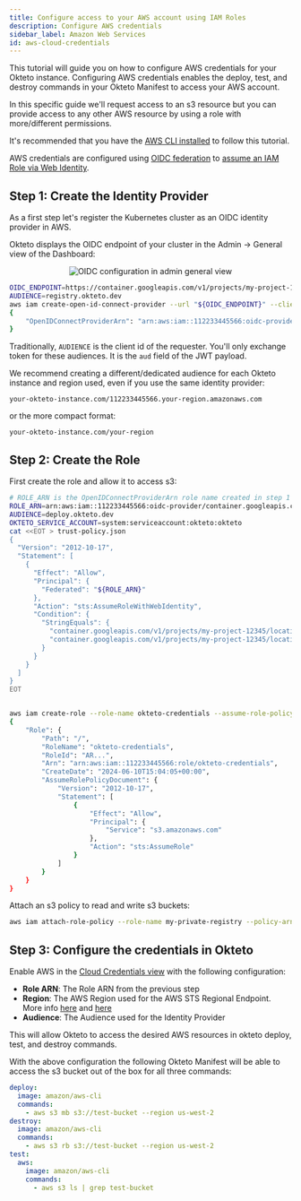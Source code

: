 ```yaml
---
title: Configure access to your AWS account using IAM Roles
description: Configure AWS credentials
sidebar_label: Amazon Web Services
id: aws-cloud-credentials
---
```



This tutorial will guide you on how to configure AWS credentials for your Okteto instance. Configuring AWS credentials enables the deploy, test, and destroy commands in your Okteto Manifest to access your AWS account.

In this specific guide we'll request access to an s3 resource but you can provide access to any other AWS resource by using a role with more/different permissions.

It's recommended that you have the [AWS CLI installed](https://docs.aws.amazon.com/cli/latest/userguide/getting-started-install.html#getting-started-install-instructions) to follow this tutorial.

AWS credentials are configured using [OIDC federation](https://docs.aws.amazon.com/IAM/latest/UserGuide/id_roles_providers_oidc.html) to [assume an IAM Role via Web Identity](https://docs.aws.amazon.com/IAM/latest/UserGuide/id_roles_manage-assume.html).

## Step 1: Create the Identity Provider

As a first step let's register the Kubernetes cluster as an OIDC identity provider in AWS.

Okteto displays the OIDC endpoint of your cluster in the Admin -> General view of the Dashboard:

   <p align="center">
     <Image
       src={require("@site/static/img/amazon-ecr-oidc-config.png").default}
       alt="OIDC configuration in admin general view"
     />
   </p>

```bash
OIDC_ENDPOINT=https://container.googleapis.com/v1/projects/my-project-12345/locations/us-central1/clusters/development
AUDIENCE=registry.okteto.dev
aws iam create-open-id-connect-provider --url "${OIDC_ENDPOINT}" --client-id-list "${AUDIENCE}"
{
    "OpenIDConnectProviderArn": "arn:aws:iam::112233445566:oidc-provider/container.googleapis.com/v1/projects/my-project-12345/locations/us-central1/clusters/development"
}
```

Traditionally, `AUDIENCE` is the client id of the requester. You'll only exchange token for these audiences. It is the `aud` field of the JWT payload.

We recommend creating a different/dedicated audience for each Okteto instance and region used, even if you use the same identity provider:

```
your-okteto-instance.com/112233445566.your-region.amazonaws.com
```

or the more compact format:

```
your-okteto-instance.com/your-region
```

## Step 2: Create the Role


First create the role and allow it to access s3:

```bash
# ROLE_ARN is the OpenIDConnectProviderArn role name created in step 1
ROLE_ARN=arn:aws:iam::112233445566:oidc-provider/container.googleapis.com/v1/projects/my-project-12345/locations/us-central1/clusters/development
AUDIENCE=deploy.okteto.dev
OKTETO_SERVICE_ACCOUNT=system:serviceaccount:okteto:okteto
cat <<EOT > trust-policy.json
{
  "Version": "2012-10-17",
  "Statement": [
    {
      "Effect": "Allow",
      "Principal": {
        "Federated": "${ROLE_ARN}"
      },
      "Action": "sts:AssumeRoleWithWebIdentity",
      "Condition": {
        "StringEquals": {
          "container.googleapis.com/v1/projects/my-project-12345/locations/us-central1/clusters/development:aud": "${AUDIENCE}",
          "container.googleapis.com/v1/projects/my-project-12345/locations/us-central1/clusters/development:sub": "${OKTETO_SERVICE_ACCOUNT}"
        }
      }
    }
  ]
}
EOT


aws iam create-role --role-name okteto-credentials --assume-role-policy-document file://trust-policy.json
{
    "Role": {
        "Path": "/",
        "RoleName": "okteto-credentials",
        "RoleId": "AR...",
        "Arn": "arn:aws:iam::112233445566:role/okteto-credentials",
        "CreateDate": "2024-06-10T15:04:05+00:00",
        "AssumeRolePolicyDocument": {
            "Version": "2012-10-17",
            "Statement": [
                {
                    "Effect": "Allow",
                    "Principal": {
                        "Service": "s3.amazonaws.com"
                    },
                    "Action": "sts:AssumeRole"
                }
            ]
        }
    }
}
```

Attach an s3 policy to read and write s3 buckets:


```bash
aws iam attach-role-policy --role-name my-private-registry --policy-arn arn:aws:iam::aws:policy/AmazonS3FullAccess
```


## Step 3: Configure the credentials in Okteto

Enable AWS in the [Cloud Credentials view](index.mdx) with the following configuration:

- **Role ARN**: The Role ARN from the previous step
- **Region**: The AWS Region used for the AWS STS Regional Endpoint. More info [here](https://docs.aws.amazon.com/IAM/latest/UserGuide/id_credentials_temp_enable-regions.html) and [here](https://docs.aws.amazon.com/sdkref/latest/guide/feature-sts-regionalized-endpoints.html)
- **Audience**: The Audience used for the Identity Provider


This will allow Okteto to access the desired AWS resources in okteto deploy, test, and destroy commands.

With the above configuration the following Okteto Manifest will be able to access the s3 bucket out of the box for all three commands:

```yaml
deploy:
  image: amazon/aws-cli
  commands:
    - aws s3 mb s3://test-bucket --region us-west-2
destroy:
  image: amazon/aws-cli
  commands:
    - aws s3 rb s3://test-bucket --region us-west-2
test:
  aws:
    image: amazon/aws-cli
    commands:
      - aws s3 ls | grep test-bucket
```
